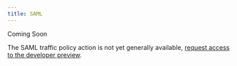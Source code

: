 ```yaml
---
title: SAML
---
```

<Info> Coming Soon

The SAML traffic policy action is not yet generally available, [request access
to the developer preview](https://dashboard.ngrok.com/developer-preview).

</Info>
